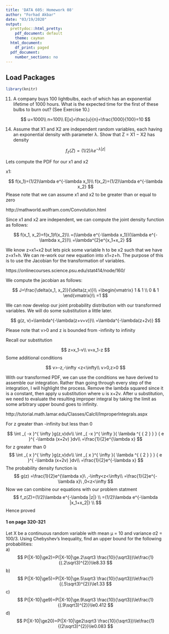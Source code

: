 ---
title: 'DATA 605: Homework 08'
author: "Forhad Akbar"
date: "03/19/2020"
output:
  prettydoc::html_pretty:
    pdf_document: default
    theme: cayman
  html_document:
    df_print: paged
  pdf_document:
    number_sections: no
---
## **Load Packages**

```{r load-packages, warning = FALSE, message = FALSE}
library(knitr)
```

11)
A company buys 100 lightbulbs, each of which has an exponential lifetime of 1000 hours. What is the expected time for the first of these bulbs to burn out? (See Exercise 10.)

$$
u=1000\\
n=100\\
E[x]=\frac{u}{n}=\frac{1000}{100}=10
$$

14) Assume that X1 and X2 are independent random variables, each having an exponential density with parameter λ. Show that Z = X1 − X2 has density

$$
f_z(Z)=(1/2)\lambda e^{-\lambda |z|}
$$

Lets compute the PDF for our x1 and x2 

x1:

$$
f(x_1)=(1/2)\lambda e^{-\lambda x_1}\\
f(x_2)=(1/2)\lambda e^{-\lambda x_2}
$$
Please note that we can assume x1 and x2 to be greater than or equal to zero

http://mathworld.wolfram.com/Convolution.html

Since x1 and x2 are independent, we can compute the joint density function as follows:

$$
f(x_1, x_2)=f(x_1)f(x_2)\\
=(\lambda e^{-\lambda x_1})(\lambda e^{-\lambda x_2})\\
=\lambda^{2}e^{x_1+x_2}
$$

We know z=x1+x2 but lets pick some variable h to be x2 such that we have z=x1+h. We can re-work our new equation into x1=z+h. The purpose of this is to use the Jacobian for the transformation of variables. 

https://onlinecourses.science.psu.edu/stat414/node/160/

We compute the jacobian as follows: 

$$
J=\frac{\delta(x_1, x_2)}{\delta(z,v)}\\
=\begin{vmatrix} 1 & 1 \\ 0 & 1 \end{vmatrix}\\
=1
$$


We can now develop our joint probability distribution with our transformed variables. We will do some substitution a little later.

$$
g(z, v)=\lambda^{-\lambda(z+v+v)}\\
=\lambda^{-\lambda(z+2v)}
$$

Please note that v>0 and z is bounded from -infinity to infinity 

Recall our substitution 

$$
z=x_1-v\\
v=x_1-z
$$
Some additional conditions

$$
v>-z,-\infty <z<\infty\\
v>0,z>0
$$

With our transformed PDF, we can use the conditions we have derived to assemble our integration. Rather than going through every step of the integration, I will highlight the process. Remove the lambda squared since it is a constant, then apply u substitution where u is x+2v. After u substitution, we need to evaluate the resulting improper integral by taking the limit as some arbitrary upper bound goes to infinity. 

http://tutorial.math.lamar.edu/Classes/CalcII/ImproperIntegrals.aspx

For z greater than -infinity but less than 0 

$$
\int _{ -x }^{ \infty  }g(z,v)dv\\
 \int _{ -x }^{ \infty  }{ \lambda ^{ { 2 } } } { e }^{ -\lambda (x+2v) }dv\\
=\frac{1}{2}e^{\lambda x}
$$
for z greater than 0
$$
\int _{ x }^{ \infty  }g(z,v)dv\\
 \int _{ x }^{ \infty  }{ \lambda ^{ { 2 } } } { e }^{ -\lambda (x+2v) }dv\\
=\frac{1}{2}e^{-\lambda x}
$$
The probability density function is 
$$
g(z) =\frac{1}{2}e^{\lambda x}\ ,-\infty<z<\infty\\
=\frac{1}{2}e^{-\lambda x}\ ,0<z<\infty
$$
Now we can combine our equations with our problem statment 
$$
f_z(Z)=(1/2)\lambda e^{-\lambda |z|} \\
=(1/2)\lambda e^{-\lambda |x_1+x_2|} \\
$$
Hence proved  

#### **1 on page 320-321**  

Let X be a continuous random variable with mean µ = 10 and variance σ2 = 100/3. Using Chebyshev’s Inequality, find an upper bound for the following probabilities:  
a)
$$
P(|X-10|\ge2)=P(|X-10|\ge.2\sqrt3 \frac{10}{\sqrt3})\le\frac{1}{(.2\sqrt3)^{2}}\le8.33
$$
b)
$$
P(|X-10|\ge5)=P(|X-10|\ge.5\sqrt3 \frac{10}{\sqrt3})\le\frac{1}{(.5\sqrt3)^{2}}\le1.33
$$
c)
$$
P(|X-10|\ge9)=P(|X-10|\ge.9\sqrt3 \frac{10}{\sqrt3})\le\frac{1}{(.9\sqrt3)^{2}}\le0.412
$$
d)
$$
P(|X-10|\ge20)=P(|X-10|\ge2\sqrt3 \frac{10}{\sqrt3})\le\frac{1}{(2\sqrt3)^{2}}\le0.083
$$

